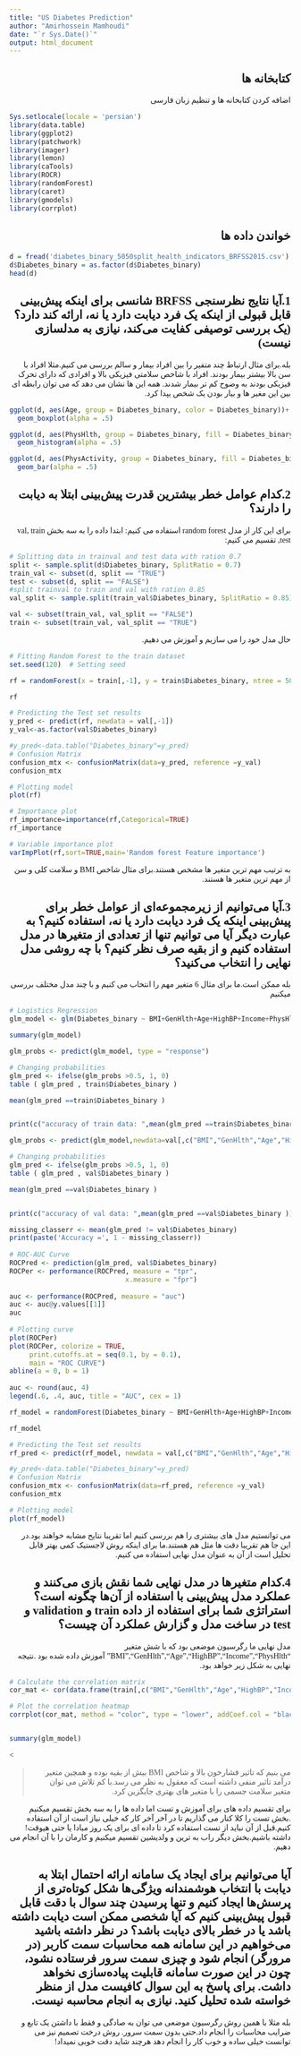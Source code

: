 ```yaml
---
title: "US Diabetes Prediction"
author: "Amirhossein Mamhoudi"
date: "`r Sys.Date()`"
output: html_document
---
```


<font face="B Yekan">

::: {dir="auto"}
## کتابخانه ها

اضافه کردن کتابخانه ها و تنظیم زبان فارسی
:::

```r
Sys.setlocale(locale = 'persian')
library(data.table)
library(ggplot2)
library(patchwork)
library(imager)
library(lemon)
library(caTools)
library(ROCR) 
library(randomForest)
library(caret)
library(gmodels)
library(corrplot)

```

::: {dir="auto"}
## خواندن داده ها
:::

```r
d = fread('diabetes_binary_5050split_health_indicators_BRFSS2015.csv')
d$Diabetes_binary = as.factor(d$Diabetes_binary)
head(d)
```

::: {dir="auto"}
## 1.آیا نتایج نظرسنجی BRFSS شانسی برای اینکه پیش‌بینی قابل قبولی از اینکه یک فرد دیابت دارد یا نه، ارائه ‌کند دارد؟ (یک بررسی توصیفی کفایت می‌کند، نیازی به مدلسازی نیست)

بله.برای مثال ارتباط چند متفیر را بین افراد بیمار و سالم بررسی می کنیم.مثلا افراد با سن بالا بیشتر بیمار بودند. افراد با شاخص سلامتی فیزیکی بالا و افرادی که دارای تحرک فیزیکی بودند به وضوح کم تر بیمار شدند. همه این ها نشان می دهد که می توان رابطه ای بین این مغیر ها و بیار بودن یک شخص یپدا کرد.
:::

```r
ggplot(d, aes(Age, group = Diabetes_binary, color = Diabetes_binary))+
  geom_boxplot(alpha = .5)

```

```r
ggplot(d, aes(PhysHlth, group = Diabetes_binary, fill = Diabetes_binary))+
  geom_histogram(alpha = .5)
```

```r
ggplot(d, aes(PhysActivity, group = Diabetes_binary, fill = Diabetes_binary))+
  geom_bar(alpha = .5)
```

::: {dir="auto"}
## 2.کدام عوامل خطر بیشترین قدرت پیش‌بینی ابتلا به دیابت را دارند؟

برای این کار از مدل random forest استفاده می کنیم: ابتدا داده را به سه بخش val, train ,test تقسیم می کنیم:
:::

```r
# Splitting data in trainval and test data with ration 0.7
split <- sample.split(d$Diabetes_binary, SplitRatio = 0.7)
train_val <- subset(d, split == "TRUE")
test <- subset(d, split == "FALSE")
#split trainval to train and val with ration 0.85
val_split <- sample.split(train_val$Diabetes_binary, SplitRatio = 0.85)

val <- subset(train_val, val_split == "FALSE")
train <- subset(train_val, val_split == "TRUE")

```

::: {dir="auto"}
حال مدل خود را می سازیم و آموزش می دهیم.
:::

```r
# Fitting Random Forest to the train dataset
set.seed(120)  # Setting seed

rf = randomForest(x = train[,-1], y = train$Diabetes_binary, ntree = 500)

rf

```

```r

# Predicting the Test set results
y_pred <- predict(rf, newdata = val[,-1])
y_val<-as.factor(val$Diabetes_binary)

```

```r
#y_pred<-data.table("Diabetes_binary"=y_pred)
# Confusion Matrix
confusion_mtx <- confusionMatrix(data=y_pred, reference =y_val)
confusion_mtx

```

```r


# Plotting model
plot(rf)


```

```r

# Importance plot
rf_importance=importance(rf,Categorical=TRUE)
rf_importance
```

```r

# Variable importance plot
varImpPlot(rf,sort=TRUE,main='Random forest Feature importance')
```

::: {dir="auto"}
به ترتیب مهم ترین متغیر ها مشخص هستند.برای مثال شاخص BMI و سلامت کلی و سن از مهم ترین متغیر ها هستند.

## 3.آیا می‌توانیم از زیرمجموعه‌ای از عوامل خطر برای پیش‌بینی اینکه یک فرد دیابت دارد یا نه، استفاده کنیم؟ به عبارت دیگر آیا می توانیم تنها از تعدادی از متغیرها در مدل استفاده کنیم و از بقیه صرف نظر کنیم؟ با چه روشی مدل نهایی را انتخاب می‌کنید؟

بله ممکن است.ما برای مثال 6 متغیر مهم را انتخاب می کنیم و با چند مدل مختلف بررسی میکنیم
:::

```r

# Logistics Regression
glm_model <- glm(Diabetes_binary ~ BMI+GenHlth+Age+HighBP+Income+PhysHlth, data = train,family = binomial )

summary(glm_model)


```

```r
glm_probs <- predict(glm_model, type = "response")

# Changing probabilities
glm_pred <- ifelse(glm_probs >0.5, 1, 0)
table ( glm_pred , train$Diabetes_binary )

mean(glm_pred ==train$Diabetes_binary )


print(c("accuracy of train data: ",mean(glm_pred ==train$Diabetes_binary )))
```

```r
glm_probs <- predict(glm_model,newdata=val[,c("BMI","GenHlth","Age","HighBP","Income","PhysHlth")], type = "response")

# Changing probabilities
glm_pred <- ifelse(glm_probs >0.5, 1, 0)
table ( glm_pred , val$Diabetes_binary )

mean(glm_pred ==val$Diabetes_binary )


print(c("accuracy of val data: ",mean(glm_pred ==val$Diabetes_binary )))
```

```r
missing_classerr <- mean(glm_pred != val$Diabetes_binary)
print(paste('Accuracy =', 1 - missing_classerr))
   
# ROC-AUC Curve
ROCPred <- prediction(glm_pred, val$Diabetes_binary) 
ROCPer <- performance(ROCPred, measure = "tpr", 
                             x.measure = "fpr")
   
auc <- performance(ROCPred, measure = "auc")
auc <- auc@y.values[[1]]
auc
   
# Plotting curve
plot(ROCPer)
plot(ROCPer, colorize = TRUE, 
     print.cutoffs.at = seq(0.1, by = 0.1), 
     main = "ROC CURVE")
abline(a = 0, b = 1)
   
auc <- round(auc, 4)
legend(.6, .4, auc, title = "AUC", cex = 1)
```

```r

rf_model = randomForest(Diabetes_binary ~ BMI+GenHlth+Age+HighBP+Income+PhysHlth, data = train, ntree = 500)

rf_model

```

```r

# Predicting the Test set results
rf_pred <- predict(rf_model, newdata = val[,c("BMI","GenHlth","Age","HighBP","Income","PhysHlth")])

```

```r
#y_pred<-data.table("Diabetes_binary"=y_pred)
# Confusion Matrix
confusion_mtx <- confusionMatrix(data=rf_pred, reference =y_val)
confusion_mtx

```

```r


# Plotting model
plot(rf_model)


```

::: {dir="auto"}
می توانستیم مدل های بیشتری را هم بررسی کنیم اما تقریبا نتایح مشابه خواهند بود.در این جا هم تقریبا دقت ها مثل هم هستند.ما برای اینکه روش لاجستیک کمی بهتر قابل تحلیل است از آن به عنوان مدل نهایی استفاده می کنیم.

## 4.کدام متغیرها در مدل نهایی شما نقش بازی می‌کنند و عملکرد مدل پیش‌بینی با استفاده از آن‌ها چگونه است؟ استراتژی شما برای استفاده از داده‌ train و validation و test در ساخت مدل و گزارش عملکرد آن چیست؟

مدل نهایی ما رگرسیون موضعی بود که با شش متغیر "BMI","GenHlth","Age","HighBP","Income","PhysHlth" آموزش داده شده بود .نتیجه نهایی به شکل زیر خواهد بود.
:::

```r

# Calculate the correlation matrix
cor_mat <- cor(data.frame(train[,c("BMI","GenHlth","Age","HighBP","Income","PhysHlth"), with = FALSE]))

# Plot the correlation heatmap
corrplot(cor_mat, method = "color", type = "lower", addCoef.col = "black")


summary(glm_model)
```

\<

::: {dir="auto"}
> می بنیم که تاثیر فشارخون بالا و شاخص BMI بیش از بقیه بوده و همچین متغیر درآمد تاثیر منفی داشته است که معقول به نظر می رسد.با کم تلاش می توان متغیر سلامت جسمی را با متغیر های بهتری جایگزین کرد.

برای تقسیم داده های برای آموزش و تست اما داده ها را به سه بخش تقسیم میکنیم .بخش تست را کلا کنار می گذاریم تا در آخر آخر کار که خیلی نیاز است از آن استفاده کنیم.قبل از آن نباید از تست استفاده کرد تا داده ای برای یک روز مبادا یا حتی هیوقت! داشته باشیم.بخش دیگر راب به ترین و ولدیشین تقسیم میکنیم و کارمان را با آن انجام می دهیم.

## آیا می‌توانیم برای ایجاد یک سامانه ارائه احتمال ابتلا به دیابت با انتخاب هوشمندانه ویژگی‌ها شکل کوتاه‌تری از پرسش‌ها ایجاد کنیم و تنها پرسیدن چند سوال با دقت قابل قبول پیش‌بینی کنیم که آیا شخصی ممکن است دیابت داشته باشد یا در خطر بالای دیابت باشد؟ در نظر داشته باشید می‌خواهیم در این سامانه همه محاسبات سمت کاربر (در مرورگر) انجام شود و چیزی سمت سرور فرستاده نشود، چون در این صورت سامانه قابلیت پیاده‌سازی نخواهد داشت. برای پاسخ به این سوال کافیست مدل از منظر خواسته شده تحلیل کنید. نیازی به انجام محاسبه نیست.

بله مثلا با همین روش رگرسیون موضعی می توان به صادگی و فقط با داشتن یک تابع و ضرایب محاسبات را انجام داد.حتی بدون سمت سرور. روش درخت تصمیم نیز می توانست خیلی ساده و خوب کار را انجام دهد هرچند شاید دقت خوبی نمیداد!
:::
